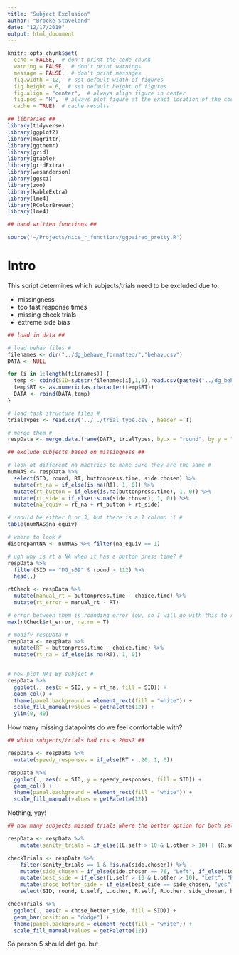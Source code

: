 ```yaml
---
title: "Subject Exclusion"
author: "Brooke Staveland"
date: "12/17/2019"
output: html_document
---
```


```r
knitr::opts_chunk$set(
  echo = FALSE,  # don't print the code chunk
  warning = FALSE,  # don't print warnings
  message = FALSE,  # don't print messages
  fig.width = 12,  # set default width of figures
  fig.height = 6,  # set default height of figures
  fig.align = "center",  # always align figure in center
  fig.pos = "H",  # always plot figure at the exact location of the code chunk
  cache = TRUE)  # cache results

## libraries ##
library(tidyverse)
library(ggplot2)
library(magrittr)
library(ggthemr)
library(grid)
library(gtable)
library(gridExtra)
library(wesanderson)
library(ggsci)
library(zoo)
library(kableExtra)
library(lme4)
library(RColorBrewer)
library(lme4)

## hand written functions ##

source('~/Projects/nice_r_functions/ggpaired_pretty.R')

```


# Intro

This script determines which subjects/trials need to be excluded due to:

* missingness
* too fast response times
* missing check trials
* extreme side bias

```r
## load in data ##

# load behav files #
filenames <- dir("../dg_behave_formatted/","behav.csv")
DATA <- NULL

for (i in 1:length(filenames)) {
  temp <- cbind(SID=substr(filenames[i],1,6),read.csv(paste0("../dg_behave_formatted/", filenames[i]), header=TRUE))
  temp$RT <- as.numeric(as.character(temp$RT))
  DATA <- rbind(DATA,temp)
}

# load task structure files #
trialTypes <- read.csv('../../trial_type.csv', header = T)

# merge them #
respData <- merge.data.frame(DATA, trialTypes, by.x = "round", by.y = "X")

```

```r
## exclude subjects based on missingness ##

# look at different na maetrics to make sure they are the same #
numNAS <- respData %>%
  select(SID, round, RT, buttonpress.time, side.chosen) %>%
  mutate(rt_na = if_else(is.na(RT), 1, 0)) %>%
  mutate(rt_button = if_else(is.na(buttonpress.time), 1, 0)) %>%
  mutate(rt_side = if_else(is.na(side.chosen), 1, 0)) %>%
  mutate(na_equiv = rt_na + rt_button + rt_side)

# should be either 0 or 3, but there is a 1 column :( #
table(numNAS$na_equiv)

# where to look #
discrepantNA <- numNAS %>% filter(na_equiv == 1)

# ugh why is rt a NA when it has a button press time? #
respData %>%
  filter(SID == "DG_s09" & round > 112) %>%
  head(.)

rtCheck <- respData %>%
  mutate(manual_rt = buttonpress.time - choice.time) %>%
  mutate(rt_error = manual_rt - RT)

# error between them is rounding error low, so I will go with this to recover the one NA
max(rtCheck$rt_error, na.rm = T)

# modify respData #
respData <- respData %>%
  mutate(RT = buttonpress.time - choice.time) %>%
  mutate(rt_na = if_else(is.na(RT), 1, 0))
  

# now plot NAs By subject #
respData %>%
  ggplot(., aes(x = SID, y = rt_na, fill = SID)) +
  geom_col() +
  theme(panel.background = element_rect(fill = "white")) +
  scale_fill_manual(values = getPalette(12)) +
  ylim(0, 40)
```
How many missing datapoints do we feel comfortable with?


```r
## which subjects/trials had rts < 20ms? ##

respData <- respData %>%
  mutate(speedy_responses = if_else(RT < .20, 1, 0))

respData %>%
  ggplot(., aes(x = SID, y = speedy_responses, fill = SID)) +
  geom_col() +
  theme(panel.background = element_rect(fill = "white")) +
  scale_fill_manual(values = getPalette(12))


```
Nothing, yay!

```r

## how many subjects missed trials where the better option for both self and other were better than 10? ##

respData <- respData %>%
    mutate(sanity_trials = if_else((L.self > 10 & L.other > 10) | (R.self > 10 & R.other > 10), 1, 0)) 

checkTrials <- respData %>%
    filter(sanity_trials == 1 & !is.na(side.chosen)) %>%
    mutate(side_chosen = if_else(side.chosen == 76, "Left", if_else(side.chosen == 82, "Right", "Other"))) %>%
    mutate(best_side = if_else((L.self > 10 & L.other > 10), "Left", "Right")) %>%
    mutate(chose_better_side = if_else(best_side == side_chosen, "yes", "no")) %>%
    select(SID, round, L.self, L.other, R.self, R.other, side_chosen, best_side, chose_better_side) 

checkTrials %>%
  ggplot(., aes(x = chose_better_side, fill = SID)) +
  geom_bar(position = "dodge") +
  theme(panel.background = element_rect(fill = "white")) +
  scale_fill_manual(values = getPalette(12))

```
So person 5 should def go. but 
